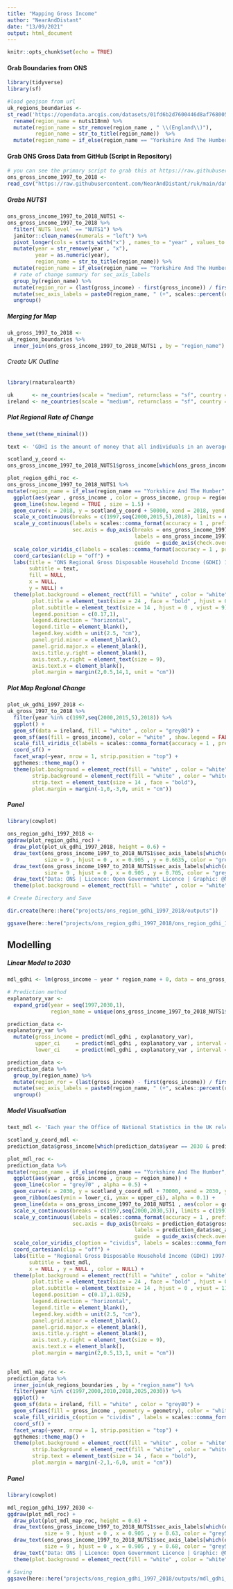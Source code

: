```yaml
---
title: "Mapping Gross Income"
author: "NearAndDistant"
date: "13/09/2021"
output: html_document
---
```


```r
knitr::opts_chunk$set(echo = TRUE)
```

#### Grab Boundaries from ONS
```r
library(tidyverse)
library(sf)

#load geojson from url
uk_regions_boundaries <-
st_read('https://opendata.arcgis.com/datasets/01fd6b2d7600446d8af768005992f76a_3.geojson') %>%
  rename(region_name = nuts118nm) %>% 
  mutate(region_name = str_remove(region_name , " \\(England\\)"), 
         region_name = str_to_title(region_name))  %>%
  mutate(region_name = if_else(region_name == "Yorkshire And The Humber", "Yorkshire", region_name))

```

#### Grab ONS Gross Data from GitHub (Script in Repository)
```r

# you can see the primary script to grab this at https://raw.githubusercontent.com/NearAndDistant/ruk/main/data_scripts/ons_gross_income_1997_to_2018/
ons_gross_income_1997_to_2018 <-
read_csv("https://raw.githubusercontent.com/NearAndDistant/ruk/main/data_scripts/ons_gross_income_1997_to_2018/ons_gross_income_1997_to_2018.csv")

```

##### Grabs NUTS1
```r

ons_gross_income_1997_to_2018_NUTS1 <-
ons_gross_income_1997_to_2018 %>%
  filter(`NUTS level` == "NUTS1") %>%
  janitor::clean_names(numerals = "left") %>%
  pivot_longer(cols = starts_with("x") , names_to = "year" , values_to = "gross_income") %>%
  mutate(year = str_remove(year , "x"),
         year = as.numeric(year),
         region_name = str_to_title(region_name)) %>%
  mutate(region_name = if_else(region_name == "Yorkshire And The Humber", "Yorkshire", region_name)) %>%
  # rate of change summary for sec_axis_labels 
  group_by(region_name) %>%
  mutate(region_ror = (last(gross_income) - first(gross_income)) / first(gross_income)) %>%
  mutate(sec_axis_labels = paste0(region_name, " (+", scales::percent(region_ror, accuracy = 2),")")) %>%
  ungroup()

```

##### Merging for Map
```r

uk_gross_1997_to_2018 <- 
uk_regions_boundaries %>%
  inner_join(ons_gross_income_1997_to_2018_NUTS1 , by = "region_name")

```

###### Create UK Outline
```r
library(rnaturalearth)

uk      <- ne_countries(scale = "medium", returnclass = "sf", country = "United Kingdom")
ireland <- ne_countries(scale = "medium", returnclass = "sf", country = "Ireland")

```

##### Plot Regional Rate of Change 
```r
theme_set(theme_minimal())

text <- 'GDHI is the amount of money that all individuals in an average regional household have available after they have paid direct and indirect taxes and received any direct benefits.\nGDHI is a concept that is seen to reflect the “material welfare” of the household. Regional estimates are produced in current prices (which include the effects of inflation).'

scotland_y_coord <- 
ons_gross_income_1997_to_2018_NUTS1$gross_income[which(ons_gross_income_1997_to_2018_NUTS1$year == 2018 & ons_gross_income_1997_to_2018_NUTS1$region_name =="Scotland")]

plot_region_gdhi_roc <-
ons_gross_income_1997_to_2018_NUTS1 %>%
mutate(region_name = if_else(region_name == "Yorkshire And The Humber", "Yorkshire", region_name)) %>%
  ggplot(aes(year , gross_income , color = gross_income, group = region_name)) +
  geom_line(show.legend = TRUE , size = 1.5) +
  geom_curve(x = 2018, y = scotland_y_coord + 50000, xend = 2018, yend = scotland_y_coord, arrow = arrow(length = unit(0.03, "npc")), color = "grey30") +
  scale_x_continuous(breaks = c(1997,seq(2000,2015,5),2018), limits = c(1997,2018), expand = c(0,0)) +
  scale_y_continuous(labels = scales::comma_format(accuracy = 1 , prefix = "£"), breaks = seq(0,250000,50000),
                     sec.axis = dup_axis(breaks = ons_gross_income_1997_to_2018_NUTS1$gross_income[which(ons_gross_income_1997_to_2018_NUTS1$year == 2018)],
                                         labels = ons_gross_income_1997_to_2018_NUTS1$sec_axis_labels[which(ons_gross_income_1997_to_2018_NUTS1$year == 2018)],
                                         guide  = guide_axis(check.overlap = TRUE))) +
  scale_color_viridis_c(labels = scales::comma_format(accuracy = 1 , prefix = "£"), direction = -1) +
  coord_cartesian(clip = "off") +
  labs(title = "ONS Regional Gross Disposable Household Income (GDHI) 1997 to 2018",
       subtitle = text,
       fill = NULL,
       x = NULL,
       y = NULL) +
  theme(plot.background = element_rect(fill = "white" , color = "white"),
        plot.title = element_text(size = 24 , face = "bold" , hjust = 0, vjust = 6),
        plot.subtitle = element_text(size = 14 , hjust = 0 , vjust = 9),
        legend.position = c(0.17,1),
        legend.direction = "horizontal",
        legend.title = element_blank(),
        legend.key.width = unit(2.5, "cm"),
        panel.grid.minor = element_blank(), 
        panel.grid.major.x = element_blank(), 
        axis.title.y.right = element_blank(), 
        axis.text.y.right = element_text(size = 9),
        axis.text.x = element_blank(),
        plot.margin = margin(2,0.5,14,1, unit = "cm"))

```

##### Plot Map Regional Change
```r

plot_uk_gdhi_1997_2018 <-
uk_gross_1997_to_2018 %>%
  filter(year %in% c(1997,seq(2000,2015,5),2018)) %>%
  ggplot() +
  geom_sf(data = ireland, fill = "white" , color = "grey80") +
  geom_sf(aes(fill = gross_income), color = "white" , show.legend = FALSE) +
  scale_fill_viridis_c(labels = scales::comma_format(accuracy = 1 , prefix = "£") , direction = -1) +
  coord_sf() +
  facet_wrap(~year, nrow = 1, strip.position = "top") +
  ggthemes::theme_map() +
  theme(plot.background = element_rect(fill = "white" , color = "white"),
        strip.background = element_rect(fill = "white" , color = "white"),
        strip.text = element_text(size = 14 , face = "bold"),
        plot.margin = margin(-1,0,-3,0, unit = "cm"))

```

##### Panel
```r
library(cowplot)

ons_region_gdhi_1997_2018 <-
ggdraw(plot_region_gdhi_roc) +
  draw_plot(plot_uk_gdhi_1997_2018, height = 0.6) +
  draw_text(ons_gross_income_1997_to_2018_NUTS1$sec_axis_labels[which(ons_gross_income_1997_to_2018_NUTS1$region_name == "North West")] ,
            size = 9 , hjust = 0 , x = 0.905 , y = 0.6635, color = "grey50") +
  draw_text(ons_gross_income_1997_to_2018_NUTS1$sec_axis_labels[which(ons_gross_income_1997_to_2018_NUTS1$region_name == "Scotland")] , 
            size = 9 , hjust = 0 , x = 0.905 , y = 0.705, color = "grey50") +
  draw_text("Data: ONS | Licence: Open Government Licence | Graphic: @NearAndDistant" ,   size = 12 , hjust = 0 , x = 0.36 , y = 0.86) +
  theme(plot.background = element_rect(fill = "white" , color = "white"))

# Create Directory and Save

dir.create(here::here("projects/ons_region_gdhi_1997_2018/outputs"))

ggsave(here::here("projects/ons_region_gdhi_1997_2018/ons_region_gdhi_1997_2018.png"), dpi = 360, height = 11, width = 17 , plot = ons_region_gdhi_1997_2018)

```

## Modelling

##### Linear Model to 2030
```r

mdl_gdhi <- lm(gross_income ~ year * region_name + 0, data = ons_gross_income_1997_to_2018_NUTS1)

# Prediction method
explanatory_var <-
  expand_grid(year = seq(1997,2030,1),
              region_name = unique(ons_gross_income_1997_to_2018_NUTS1$region_name))

prediction_data <-
explanatory_var %>%
  mutate(gross_income = predict(mdl_gdhi , explanatory_var),
         upper_ci     = predict(mdl_gdhi , explanatory_var , interval = "confidence")[,2],
         lower_ci     = predict(mdl_gdhi , explanatory_var , interval = "confidence")[,3])

```

```r

prediction_data <-
prediction_data %>%
  group_by(region_name) %>%
  mutate(region_ror = (last(gross_income) - first(gross_income)) / first(gross_income)) %>%
  mutate(sec_axis_labels = paste0(region_name, " (+", scales::percent(region_ror, accuracy = 2),")")) %>%
  ungroup()

```

##### Model Visualisation
```r

text_mdl <- 'Each year the Office of National Statistics in the UK release GDHI figures. GDHI is the amount of money that all individuals in an average regional household have available\nafter they have paid direct and indirect taxes and received any direct benefits. Regional estimates are produced in current prices (which include the effects of inflation).\nUsing these figures we can create a linear model and project regional disposable income out to 2030.'

scotland_y_coord_mdl <- 
prediction_data$gross_income[which(prediction_data$year == 2030 & prediction_data$region_name =="Scotland")]

plot_mdl_roc <- 
prediction_data %>%
mutate(region_name = if_else(region_name == "Yorkshire And The Humber", "Yorkshire", region_name)) %>%
  ggplot(aes(year , gross_income , group = region_name)) +
  geom_line(color = "grey70" , alpha = 0.5) +
  geom_curve(x = 2030, y = scotland_y_coord_mdl + 70000, xend = 2030, yend = scotland_y_coord_mdl, arrow = arrow(length = unit(0.03, "npc")), color = "grey30") +
  geom_ribbon(aes(ymin = lower_ci, ymax = upper_ci), alpha = 0.1) +
  geom_line(data = ons_gross_income_1997_to_2018_NUTS1 , aes(color = gross_income), show.legend = TRUE , size = 2) +
  scale_x_continuous(breaks = c(1997,seq(2000,2030,5)), limits = c(1997,2030), expand = c(0,0)) +
  scale_y_continuous(labels = scales::comma_format(accuracy = 1 , prefix = "£"), breaks = seq(0,350000,50000),
                     sec.axis = dup_axis(breaks = prediction_data$gross_income[which(prediction_data$year == last(prediction_data$year))],
                                         labels = prediction_data$sec_axis_labels[which(prediction_data$year == last(prediction_data$year))],
                                         guide  = guide_axis(check.overlap = TRUE))) +
  scale_color_viridis_c(option = "cividis", labels = scales::comma_format(accuracy = 1 , prefix = "£"), begin = 1, end = 0.35) +
  coord_cartesian(clip = "off") +
  labs(title = "Regional Gross Disposable Household Income (GDHI) 1997-2030 - Projections",
       subtitle = text_mdl,
       x = NULL , y = NULL , color = NULL) +
  theme(plot.background = element_rect(fill = "white" , color = "white"),
        plot.title = element_text(size = 24 , face = "bold" , hjust = 0, vjust = 8),
        plot.subtitle = element_text(size = 14 , hjust = 0 , vjust = 11),
        legend.position = c(0.17,1.025),
        legend.direction = "horizontal",
        legend.title = element_blank(),
        legend.key.width = unit(2.5, "cm"),
        panel.grid.minor = element_blank(), 
        panel.grid.major.x = element_blank(), 
        axis.title.y.right = element_blank(), 
        axis.text.y.right = element_text(size = 9),
        axis.text.x = element_blank(),
        plot.margin = margin(2,0.5,13,1, unit = "cm"))
  
```

```r

plot_mdl_map_roc <- 
prediction_data %>%
  inner_join(uk_regions_boundaries , by = "region_name") %>%
  filter(year %in% c(1997,2000,2010,2018,2025,2030)) %>%
  ggplot() +
  geom_sf(data = ireland, fill = "white" , color = "grey80") +
  geom_sf(aes(fill = gross_income , geometry = geometry), color = "white" , show.legend = FALSE) +
  scale_fill_viridis_c(option = "cividis" , labels = scales::comma_format(accuracy = 1 , prefix = "£") , direction = -1) +
  coord_sf() +
  facet_wrap(~year, nrow = 1, strip.position = "top") +
  ggthemes::theme_map() +
  theme(plot.background = element_rect(fill = "white" , color = "white"),
        strip.background = element_rect(fill = "white" , color = "white"),
        strip.text = element_text(size = 14 , face = "bold"),
        plot.margin = margin(-2,1,-6,0, unit = "cm"))

```

##### Panel
```r
library(cowplot)

mdl_region_gdhi_1997_2030 <-
ggdraw(plot_mdl_roc) +
  draw_plot(plot_mdl_map_roc, height = 0.6) +
  draw_text(ons_gross_income_1997_to_2018_NUTS1$sec_axis_labels[which(ons_gross_income_1997_to_2018_NUTS1$region_name == "North West")] ,
            size = 9 , hjust = 0 , x = 0.905 , y = 0.63, color = "grey50") +
  draw_text(ons_gross_income_1997_to_2018_NUTS1$sec_axis_labels[which(ons_gross_income_1997_to_2018_NUTS1$region_name == "Scotland")] , 
            size = 9 , hjust = 0 , x = 0.905 , y = 0.68, color = "grey50") +
  draw_text("Data: ONS | Licence: Open Government Licence | Graphic: @NearAndDistant" ,   size = 12 , hjust = 0 , x = 0.36 , y = 0.85) +
  theme(plot.background = element_rect(fill = "white" , color = "white"))

# Saving
ggsave(here::here("projects/ons_region_gdhi_1997_2018/outputs/mdl_gdhi_1997_2030.png"), dpi = 360, height = 11, width = 17 , plot = mdl_region_gdhi_1997_2030)

```